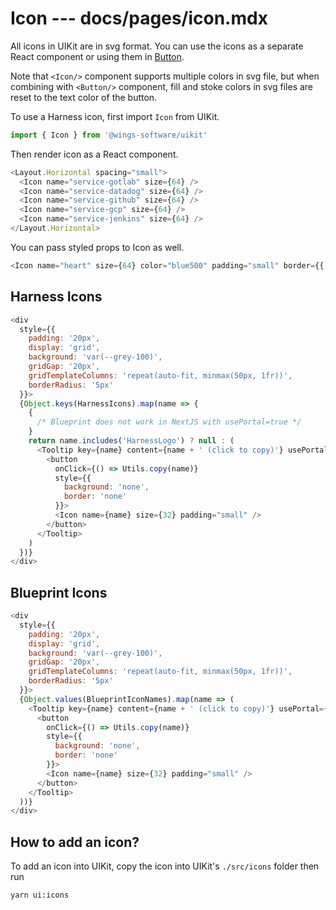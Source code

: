 # Icon --- docs/pages/icon.mdx


All icons in UIKit are in svg format. You can use the icons as a separate React component or using them in [Button](/button).

Note that `<Icon/>` component supports multiple colors in svg file, but when combining with `<Button/>` component, fill and stoke colors in svg files are reset to the text color of the button.

To use a Harness icon, first import `Icon` from UIKit.

```js
import { Icon } from '@wings-software/uikit'
```

Then render icon as a React component.

```js live=true
<Layout.Horizontal spacing="small">
  <Icon name="service-gotlab" size={64} />
  <Icon name="service-datadog" size={64} />
  <Icon name="service-github" size={64} />
  <Icon name="service-gcp" size={64} />
  <Icon name="service-jenkins" size={64} />
</Layout.Horizontal>
```

You can pass styled props to Icon as well.

```js live=true
<Icon name="heart" size={64} color="blue500" padding="small" border={{ color: 'blue400' }} />
```

## Harness Icons

```js render=true
<div
  style={{
    padding: '20px',
    display: 'grid',
    background: 'var(--grey-100)',
    gridGap: '20px',
    gridTemplateColumns: 'repeat(auto-fit, minmax(50px, 1fr))',
    borderRadius: '5px'
  }}>
  {Object.keys(HarnessIcons).map(name => {
    {
      /* Blueprint does not work in NextJS with usePortal=true */
    }
    return name.includes('HarnessLogo') ? null : (
      <Tooltip key={name} content={name + ' (click to copy)'} usePortal={false}>
        <button
          onClick={() => Utils.copy(name)}
          style={{
            background: 'none',
            border: 'none'
          }}>
          <Icon name={name} size={32} padding="small" />
        </button>
      </Tooltip>
    )
  })}
</div>
```

## Blueprint Icons

```js render=true
<div
  style={{
    padding: '20px',
    display: 'grid',
    background: 'var(--grey-100)',
    gridGap: '20px',
    gridTemplateColumns: 'repeat(auto-fit, minmax(50px, 1fr))',
    borderRadius: '5px'
  }}>
  {Object.values(BlueprintIconNames).map(name => (
    <Tooltip key={name} content={name + ' (click to copy)'} usePortal={false}>
      <button
        onClick={() => Utils.copy(name)}
        style={{
          background: 'none',
          border: 'none'
        }}>
        <Icon name={name} size={32} padding="small" />
      </button>
    </Tooltip>
  ))}
</div>
```

## How to add an icon?

To add an icon into UIKit, copy the icon into UIKit's `./src/icons` folder then run

```
yarn ui:icons
```
